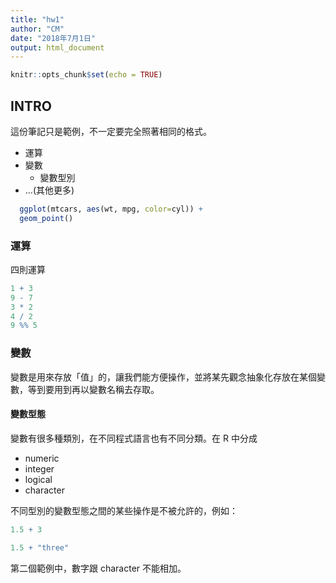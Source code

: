 ```yaml
---
title: "hw1"
author: "CM"
date: "2018年7月1日"
output: html_document
---
```


```r
knitr::opts_chunk$set(echo = TRUE)
```

## INTRO

這份筆記只是範例，不一定要完全照著相同的格式。

* 運算
* 變數
    + 變數型別
* ...(其他更多)

```r
  ggplot(mtcars, aes(wt, mpg, color=cyl)) +
  geom_point()
```


### 運算

四則運算
```r
1 + 3
9 - 7
3 * 2
4 / 2
9 %% 5
```

### 變數
變數是用來存放「值」的，讓我們能方便操作，並將某先觀念抽象化存放在某個變數，等到要用到再以變數名稱去存取。

#### 變數型態
變數有很多種類別，在不同程式語言也有不同分類。在 R 中分成

- numeric
- integer
- logical
- character

不同型別的變數型態之間的某些操作是不被允許的，例如：

```r
1.5 + 3
```
```r
1.5 + "three"
```

第二個範例中，數字跟 character 不能相加。
